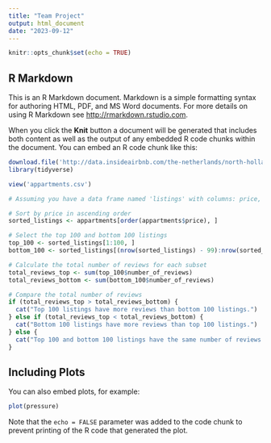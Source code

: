 ```yaml
---
title: "Team Project"
output: html_document
date: "2023-09-12"
---
```


```r
knitr::opts_chunk$set(echo = TRUE)
```

## R Markdown

This is an R Markdown document. Markdown is a simple formatting syntax for authoring HTML, PDF, and MS Word documents. For more details on using R Markdown see <http://rmarkdown.rstudio.com>.

When you click the **Knit** button a document will be generated that includes both content as well as the output of any embedded R code chunks within the document. You can embed an R code chunk like this:

```r

download.file('http://data.insideairbnb.com/the-netherlands/north-holland/amsterdam/2023-09-03/visualisations/listings.csv',"appartments.csv")
library(tidyverse)

view('appartments.csv')

# Assuming you have a data frame named 'listings' with columns: price, reviews, and date.

# Sort by price in ascending order
sorted_listings <- appartments[order(appartments$price), ]

# Select the top 100 and bottom 100 listings
top_100 <- sorted_listings[1:100, ]
bottom_100 <- sorted_listings[(nrow(sorted_listings) - 99):nrow(sorted_listings), ]

# Calculate the total number of reviews for each subset
total_reviews_top <- sum(top_100$number_of_reviews)
total_reviews_bottom <- sum(bottom_100$number_of_reviews)

# Compare the total number of reviews
if (total_reviews_top > total_reviews_bottom) {
  cat("Top 100 listings have more reviews than bottom 100 listings.")
} else if (total_reviews_top < total_reviews_bottom) {
  cat("Bottom 100 listings have more reviews than top 100 listings.")
} else {
  cat("Top 100 and bottom 100 listings have the same number of reviews.")
}


```

## Including Plots

You can also embed plots, for example:

```r
plot(pressure)
```

Note that the `echo = FALSE` parameter was added to the code chunk to prevent printing of the R code that generated the plot.
